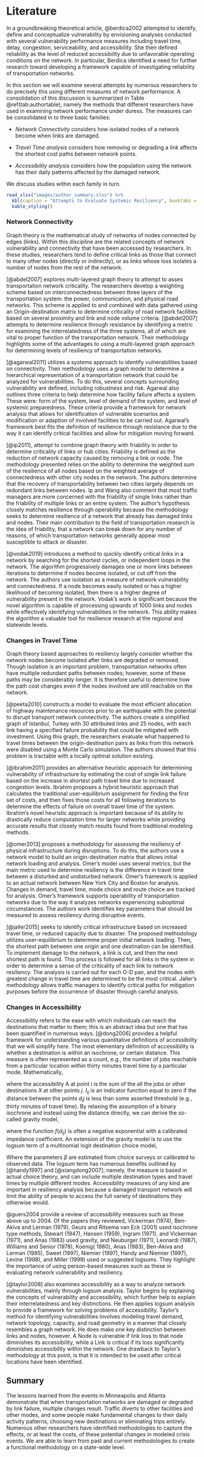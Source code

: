 # Literature {#litreview}

In a groundbreaking theoretical article, @berdica2002 attempted to identify,
define and conceptualize vulnerability by envisioning analyses conducted with
several vulnerability performance measures including travel time, delay,
congestion, serviceability, and accessibility. She then defined reliability as
the level of reduced accessibility due to unfavorable operating conditions on
the network. In particular, Berdica identified a need for further research
toward developing a framework capable of investigating reliability of
transportation networks.

In this section we will examine several attempts by numerous researchers to do
precisely this using different measures of network performance. A consolidation
of this discussion is summarized in Table \@ref(tab:authortable), namely the
methods that different researchers have used in examining network performance
under duress. The measures can be consolidated in to three basic families:

-	*Network Connectivity* considers how isolated nodes of a network become when
links are damaged. 

-	*Travel Time analysis* considers how removing or degrading a link affects the
shortest cost paths between network points.

-	*Accessibility analysis* considers how the population using the network has
their daily patterns affected by the damaged network.

We discuss studies within each family in turn.

```r
read_xlsx("images/author_summary.xlsx") %>%
  kbl(caption = "Attempts to Evaluate Systemic Resiliency", booktabs = TRUE) %>%
  kable_styling()
```

### Network Connectivity
Graph theory is the mathematical study of networks of nodes connected by edges
(links). Within this discipline are the related concepts of network
vulnerability and connectivity that have been accessed by researchers. In these
studies, researchers tend to define critical links as those that connect to many
other nodes (directly or indirectly), or as links whose loss isolates a number
of nodes from the rest of the network.

[@abdel2007] explores multi-layered graph theory to attempt to
asses transportation network criticality. The researchers develop a weighting
scheme based on interconnectedness between three layers of the transportation
system: the power, communication, and physical road networks. This scheme is
applied to and combined with data gathered using an Origin-destination matrix to
determine criticality of road network facilities based on several proximity and
link and node volume criteria. [@abdel2007] attempts to determine
resilience through resistance by identifying a metric for examining the
interrelatedness of the three systems, all of which are vital to proper function
of the transportation network. Their methodology highlights some of the
advantages to using a multi-layered graph approach for determining levels of
resiliency of transportation networks.

[@agarwal2011] utilizes a systems approach to identify vulnerabilities
based on connectivity. Their methodology uses a graph model to determine a
hierarchical representation of a transportation network that could be analyzed
for vulnerabilities. To do this, several concepts surrounding vulnerability are
defined, including robustness and risk. Agarwal also outlines three criteria to
help determine how facility failure affects a system. These were: form of the
system, level of demand of the system, and level of systemic preparedness. These
criteria provide a framework for network analysis that allows for identification
of vulnerable scenarios and modification or adaption of involved facilities to
be carried out. Agarwal’s framework best fits the definition of resilience
through resistance due to the way it can identify critical facilities and allow
for mitigation moving forward.

[@ip2011], attempt to combine graph theory with friability in order to determine
criticality of links or hub cities. Friability is defined as the reduction of
network capacity caused by removing a link or node. The methodology presented
relies on the ability to determine the weighted sum of the resilience of all
nodes based on the weighted average of connectedness with other city nodes in
the network. The authors determine that the recovery of transportability between
two cities largely depends on redundant links between nodes. Ip and Wang also
comment that most traffic managers are more concerned with the friability of
single links rather than the friability of multiple links or an entire system.
The author's hypothesis closely matches resilience through operability because
the methodology seeks to determine resilience of a network that already has
damaged links and nodes. Their main contribution to the field of transportation
research is the idea of friability, that a network can break down for any number
of reasons, of which transportation networks generally appear most susceptible
to attack or disaster.

[@vodak2019] introduces a method to quickly identify critical links in a network
by searching for the shortest cycles, or independent loops in the network. The
algorithm progressively damages one or more links between iterations to
determine if nodes become isolated, or cut off from the network. The authors use
isolation as a measure of network vulnerability and connectedness. If a node
becomes easily isolated or has a higher likelihood of becoming isolated, then
there is a higher degree of vulnerability present in the network. Vodak’s work
is significant because the novel algorithm is capable of processing upwards of
1000 links and nodes while effectively identifying vulnerabilities in the
network. This ability makes the algorithm a valuable tool for resilience
research at the regional and statewide levels.

### Changes in Travel Time
Graph theory based approaches to resiliency largely consider whether the network
nodes become isolated after links are degraded or removed. Though isolation is
an important problem, transportation networks often have multiple redundant
paths between nodes; however, some of these paths may be considerably longer. It
is therefore useful to determine how the path cost changes even if the nodes
involved are still reachable on the network.

[@peeta2010] constructs a model to evaluate the most efficient allocation of
highway maintenance resources prior to an earthquake with the potential to
disrupt transport network connectivity. The authors create a simplified graph of
Istanbul, Turkey with 30 attributed links and 25 nodes, with each link having a
specified failure probability that could be mitigated with investment. Using
this graph, the researchers evaluate what happened to travel times between the
origin-destination pairs as links from this network were disabled using a Monte
Carlo simulation. The authors showed that this problem is tractable with a
locally optimal solution existing.

[@ibrahim2011] provides an alternative heuristic approach for determining
vulnerability of infrastructure by estimating the cost of single link failure
based on the increase in shortest path travel time due to increased congestion
levels. Ibrahim proposes a hybrid heuristic approach that calculates the
traditional user-equilibrium assignment for finding the first set of costs, and
then fixes those costs for all following iterations to determine the effects of
failure on overall travel time of the system. Ibrahim’s novel heuristic approach
is important because of its ability to drastically reduce computation time for
larger networks while providing accurate results that closely match results
found from traditional modeling methods.

[@omer2013] proposes a methodology for assessing the resiliency of physical
infrastructure during disruptions. To do this, the authors use a network model
to build an origin-destination matrix that allows initial network loading and
analysis. Omer’s model uses several metrics, but the main metric used to
determine resiliency is the difference in travel time between a disturbed and
undisturbed network. Omer’s framework is applied to an actual network between
New York City and Boston for analysis. Changes in demand, travel time, mode
choice and route choice are tracked for analysis. Omer’s framework supports
operability of transportation networks due to the way it analyzes networks
experiencing suboptimal circumstances. The authors work identifies key
parameters that should be measured to assess resiliency during disruptive
events.

[@jaller2015] seeks to identify critical infrastructure based on increased
travel time, or reduced capacity due to disaster. The proposed methodology
utilizes user-equilibrium to determine proper initial network loading. Then, the
shortest path between one origin and one destination can be identified. To
implement damage to the network, a link is cut, and then the next shortest path
is found. This process is followed for all links in the system in order to
determine a sense of the criticality of each link to network resiliency. The
analysis is carried out for each O-D pair, and the nodes with greatest change in
travel time are determined to be the most critical. Jaller’s methodology allows
traffic managers to identify critical paths for mitigation purposes before the
occurrence of disaster through careful analysis.

### Changes in Accessibility
Accessibility refers to the ease with which individuals can reach the
destinations that matter to them; this is an abstract idea but one that has been
quantified in numerous ways. [@dong2006] provides a helpful framework for
understanding various quantitative definitions of accessibility that we will
simplify here. The most elementary definition of accessibility is whether a
destination is within an isochrone, or certain distance. This measure is often
represented as a count, e.g., the number of jobs reachable from a particular
location within thirty minutes travel time by a particular mode. Mathematically,

\begin{equation}
A_i = \sum_{j} X_j I_{ij};  I_{ij} = \begin{cases}  1 \text{ if } d_{ij} \leq D\\ 
0 \text{ if } d_{ij} > D \end{cases}
  (\#eq:isochrone)
\end{equation}


where the accessibility A at point i is the sum of the all the jobs or other
destinations $X$ at other points $j$. $I_{ij}$ is an indicator function equal to
zero if the distance between the points $d{_ij}$ is less than some asserted
threshold (e.g., thirty minutes of travel time). By relaxing the assumption of a
binary isochrone and instead using the distance directly, we can derive the
so-called gravity model,

\begin{equation}
A_i = \sum_{j} X_j f(d_{ij})
  (\#eq:gravity)
\end{equation}

where the function $f(d_{ij})$ is often a negative exponential with a calibrated
impedance coefficient. An extension of the gravity model is to use the logsum
term of a multinomial logit destination choice model,

\begin{equation}
A_i = ln\sum_{j} \beta_d(d_{ij}) + X_j\beta
  (\#eq:logsum)
\end{equation}

Where the parameters $\beta$ are estimated from choice surveys or calibrated to
observed data. The logsum term has numerous benefits outlined by [@handy1997]
and [@xiangdong2007]; namely, the measure is based in actual choice theory, and
can include multiple destination types and travel times by multiple different
modes. Accessibility measures of any kind are important in resiliency analysis
because a damaged transport network will limit the ability of people to access
the full variety of destinations they otherwise would.

@guers2004 provide a review of accessibility measures such as
those above up to 2004. Of the papers they reviewed, Vickerman (1974), Ben-Akiva
and Lerman (1979), Geurs and Ritsema van Eck (2001) used isochrone type methods,
Stewart (1947), Hansen (1959), Ingram (1971), and Vickerman (1971), and Anas
(1983) used gravity, and Neuburger (1971), Leonardi (1987), Williams and Senior
(1978), Koenig( 1980), Anas (1983), Ben-Akiva and Lerman (1985), Sweet (1997),
Niemier (1997), Handy and Niemier (1997), Levine (1998), and Miller (1999) used
or suggested logsums. They highlight the importance of using person-based
measures such as these in evaluating network vulnerability and resiliency.

[@taylor2008] also examines accessibility as a way to analyze network
vulnerabilities, mainly through logsum analysis. Taylor begins by explaining the
concepts of vulnerability and accessibility, which further help to explain their
interrelatedness and key distinctions. He then applies logsum analysis to
provide a framework for solving problems of accessibility. Taylor’s method for
identifying vulnerabilities involves modeling travel demand, network topology,
capacity, and road geometry in a manner that closely resembles a graph network.
He does make one key distinction between links and nodes, however. A Node is
vulnerable if link loss to that node diminishes its accessibility, while a Link
is critical if its loss significantly diminishes accessibility within the
network. One drawback to Taylor’s methodology at this point, is that it is
intended to be used after critical locations have been identified.

## Summary
The lessons learned from the events in Minneapolis and Atlanta demonstrate that
when transportation networks are damaged or degraded by link failure, multiple
changes result. Traffic diverts to other facilities and other modes, and some
people make fundamental changes to their daily activity patterns, choosing new
destinations or eliminating trips entirely. Numerous other researchers have
identified methodologies to capture the effects, or at least the costs, of these
potential changes in modeled crisis events. We are able to learn from past and
current methodologies to create a functional methodology on a state-wide level.